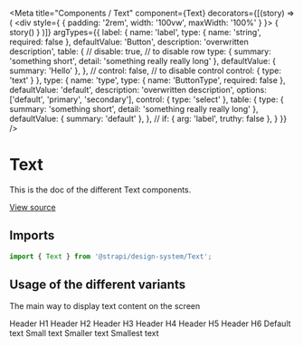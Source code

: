 
<Meta
  title="Components / Text"
  component={Text}
  decorators={[(story) => (
    <div style={ { padding: '2rem', width: '100vw', maxWidth: '100%' } }>
      { story() }
    </div>
  )]}
  argTypes={{
    label: {
      name: 'label',
      type: { name: 'string', required: false },
      defaultValue: 'Button',
      description: 'overwritten description',
      table: {
        // disable: true, // to disable row
        type: {
          summary: 'something short',
          detail: 'something really really long'
        },
        defaultValue: { summary: 'Hello' },
      },
      // control: false, // to disable control
      control: {
        type: 'text'
      }
    },
    type: {
      name: 'type',
      type: { name: 'ButtonType', required: false },
      defaultValue: 'default',
      description: 'overwritten description',
      options: ['default', 'primary', 'secondary'],
      control: { type: 'select' },
      table: {
        type: {
          summary: 'something short',
          detail: 'something really really long'
        },
        defaultValue: { summary: 'default' },
      },
      // if: { arg: 'label', truthy: false },
    }
  }}
/>

# Text

This is the doc of the different Text components.

[View source](https://github.com/actarian/design-system/tree/main/src/ui/components/text)

## Imports

```js
import { Text } from '@strapi/design-system/Text';
```

## Usage of the different variants

The main way to display text content on the screen

<Canvas>
  <Story name="Text 1">
    <Container.Fluid>
      <Text size="1" as="h1">Header H1</Text>
    </Container.Fluid>
  </Story>
  <Story name="Text 2">
    <Container.Fluid>
      <Text size="2" as="h2">Header H2</Text>
    </Container.Fluid>
  </Story>
  <Story name="Text 3">
    <Container.Fluid>
      <Text size="3" as="h3">Header H3</Text>
    </Container.Fluid>
  </Story>
  <Story name="Text 4">
    <Container.Fluid>
      <Text size="4" as="h4">Header H4</Text>
    </Container.Fluid>
  </Story>
  <Story name="Text 5">
    <Container.Fluid>
      <Text size="5" as="h5">Header H5</Text>
    </Container.Fluid>
  </Story>
  <Story name="Text 6">
    <Container.Fluid>
      <Text size="6" as="h6">Header H6</Text>
    </Container.Fluid>
  </Story>
  <Story name="Text 7">
    <Container.Fluid>
      <Text size="7">Default text</Text>
    </Container.Fluid>
  </Story>
  <Story name="Text 8">
    <Container.Fluid>
      <Text size="8">Small text</Text>
    </Container.Fluid>
  </Story>
  <Story name="Text 9">
    <Container.Fluid>
      <Text size="9">Smaller text</Text>
    </Container.Fluid>
  </Story>
  <Story name="Text 10">
    <Container.Fluid>
      <Text size="10">Smallest text</Text>
    </Container.Fluid>
  </Story>
</Canvas>
